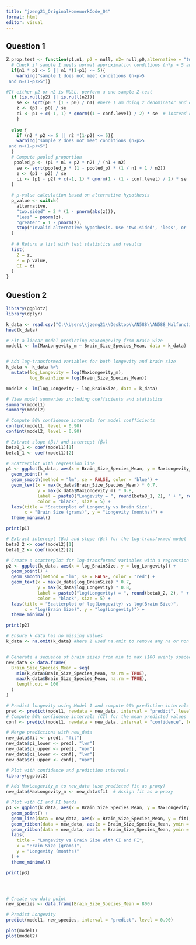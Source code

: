 ```yaml
---
title: "jzeng21_OriginalHomeworkCode_04"
format: html
editor: visual
---
```


## Question 1

```r
Z.prop.test <- function(p1,n1, p2 = null, n2= null,p0,alternative = "two-sided", conf.level= 0.95) {
  # Check if sample 1 meets normal approximation conditions (n*p > 5 and n*(1-p) > 5)  
  if(n1 * p1 <= 5 || n1 *(1-p1) <= 5){ 
    warning("sample 1 does not meet conditions (n∗p>5
 and n∗(1−p)>5")}

#If either p2 or n2 is NULL, perform a one-sample Z-test
  if (is.null(p2) || is.null(n2)){ 
    se <- sqrt(p0 * (1 - p0) / n1) #here I am doing z denominator and doing the calculation first then assigning it to se so that when I do call it in z I can just do (p1 - p0)/se just more simplified version basically.
    z <- (p1 - p0) / se
    ci <- p1 + c(-1, 1) * qnorm((1 + conf.level) / 2) * se  # instead of writing basically the same code for CI lower and CI upper where the only difference is the sign change. You can actually use a vector c(-1,1) here the multiplication is applied to the vector where it will perform p1 - Z * se then perform p1 + Z * se
    }
   
  else {
    if (n2 * p2 <= 5 || n2 *(1-p2) <= 5){
    warning("sample 2 does not meet conditions (n∗p>5
 and n∗(1−p)>5")
  }
  # Compute pooled proportion
   pooled_p <- (p1 * n1 + p2 * n2) / (n1 + n2)
    se <- sqrt(pooled_p * (1 - pooled_p) * (1 / n1 + 1 / n2))
    z <- (p1 - p2) / se
    ci <- (p1 - p2) + c(-1, 1) * qnorm(1 - (1 - conf.level) / 2) * se
  }
  
  # p-value calculation based on alternative hypothesis 
  p_value <- switch(
    alternative,
    "two.sided" = 2 * (1 - pnorm(abs(z))),
    "less" = pnorm(z),
    "greater" = 1 - pnorm(z),
    stop("Invalid alternative hypothesis. Use 'two.sided', 'less', or 'greater'.")
  )
  
  # # Return a list with test statistics and results
  list(
    Z = z,
    P = p_value,
    CI = ci
  )
}

```

## Question 2

```r
library(ggplot2)
library(dplyr)

k_data <- read.csv("C:\\Users\\jzeng21\\Desktop\\AN588\\AN588_Malfunction_jzeng21\\KamilarAndCooperData.csv")
head(k_data)

# Fit a linear model predicting MaxLongevity from Brain Size
model1 <- lm(MaxLongevity_m ~ Brain_Size_Species_Mean, data = k_data)


# Add log-transformed variables for both longevity and brain size
k_data <- k_data %>%
  mutate(log_Longevity = log(MaxLongevity_m),
         log_BrainSize = log(Brain_Size_Species_Mean))

model2 <- lm(log_Longevity ~ log_BrainSize, data = k_data)

# View model summaries including coefficients and statistics
summary(model1)
summary(model2)

# Compute 90% confidence intervals for model coefficients
confint(model1, level = 0.90)
confint(model2, level = 0.90)

# Extract slope (β₁) and intercept (β₀)
beta0_1 <- coef(model1)[1]
beta1_1 <- coef(model1)[2]

# Scatterplot with regression line
p1 <- ggplot(k_data, aes(x = Brain_Size_Species_Mean, y = MaxLongevity_m)) +
  geom_point() +
  geom_smooth(method = "lm", se = FALSE, color = "blue") +
  geom_text(x = max(k_data$Brain_Size_Species_Mean) * 0.7, 
            y = max(k_data$MaxLongevity_m) * 0.8, 
            label = paste0("Longevity = ", round(beta0_1, 2), " + ", round(beta1_1, 2), " * Brain Size"),
            color = "black", size = 5) +
  labs(title = "Scatterplot of Longevity vs Brain Size",
       x = "Brain Size (grams)", y = "Longevity (months)") +
  theme_minimal()

print(p1)
```

```r

# Extract intercept (β₀) and slope (β₁) for the log-transformed model
beta0_2 <- coef(model2)[1]
beta1_2 <- coef(model2)[2]

# Create a scatterplot for log-transformed variables with a regression line
p2 <- ggplot(k_data, aes(x = log_BrainSize, y = log_Longevity)) +
  geom_point() +
  geom_smooth(method = "lm", se = FALSE, color = "red") +
  geom_text(x = max(k_data$log_BrainSize) * 0.7, 
            y = max(k_data$log_Longevity) * 0.8, 
            label = paste0("log(Longevity) = ", round(beta0_2, 2), " + ", round(beta1_2, 2), " * log(Brain Size)"),
            color = "black", size = 5) +
  labs(title = "Scatterplot of log(Longevity) vs log(Brain Size)",
       x = "log(Brain Size)", y = "log(Longevity)") +
  theme_minimal()

print(p2)


```

```r
# Ensure k_data has no missing values
k_data <- na.omit(k_data) #here I used na.omit to remove any na or non integer values in the data set. 


# Generate a sequence of brain sizes from min to max (100 evenly spaced points)
new_data <- data.frame(
  Brain_Size_Species_Mean = seq(
    min(k_data$Brain_Size_Species_Mean, na.rm = TRUE),
    max(k_data$Brain_Size_Species_Mean, na.rm = TRUE),
    length.out = 100
  )
)

# Predict longevity using Model 1 and compute 90% prediction intervals (PI)
pred <- predict(model1, newdata = new_data, interval = "predict", level = 0.90)
# Compute 90% confidence intervals (CI) for the mean predicted values
conf <- predict(model1, newdata = new_data, interval = "confidence", level = 0.90)

# Merge predictions with new_data
new_data$fit <- pred[, "fit"]
new_data$pi_lower <- pred[, "lwr"]
new_data$pi_upper <- pred[, "upr"]
new_data$ci_lower <- conf[, "lwr"]
new_data$ci_upper <- conf[, "upr"]

# Plot with confidence and prediction intervals
library(ggplot2)

# Add MaxLongevity_m to new_data (use predicted fit as proxy)
new_data$MaxLongevity_m <- new_data$fit  # Assign fit as a proxy

# Plot with CI and PI bands
p3 <- ggplot(k_data, aes(x = Brain_Size_Species_Mean, y = MaxLongevity_m)) +
  geom_point() +
  geom_line(data = new_data, aes(x = Brain_Size_Species_Mean, y = fit), color = "blue") +
  geom_ribbon(data = new_data, aes(x = Brain_Size_Species_Mean, ymin = ci_lower, ymax = ci_upper), fill = "blue", alpha = 0.3) +
  geom_ribbon(data = new_data, aes(x = Brain_Size_Species_Mean, ymin = pi_lower, ymax = pi_upper), fill = "red", alpha = 0.2) +
  labs(
    title = "Longevity vs Brain Size with CI and PI",
    x = "Brain Size (grams)",
    y = "Longevity (months)"
  ) +
  theme_minimal()

print(p3)





```

```r
# Create new data point
new_species <- data.frame(Brain_Size_Species_Mean = 800)

# Predict Longevity
predict(model1, new_species, interval = "predict", level = 0.90)

```

```r
plot(model1)
plot(model2)

```
